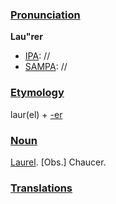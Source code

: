===[[Pronunciation]]===
'''Lau"rer'''
*[[IPA]]: //
*[[SAMPA]]: //
===[[Etymology]]===
laur(el) + [[-er]]
===[[Noun]]===
[[Laurel]]. [Obs.] Chaucer.
===[[Translations]]===